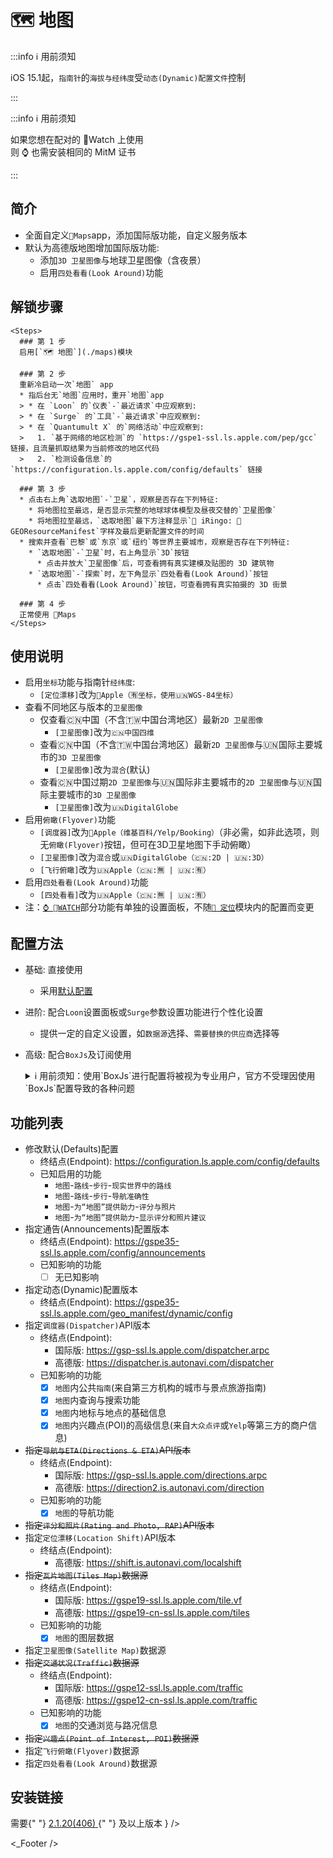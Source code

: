 
# 🗺 地图

:::info ℹ️ 用前须知

iOS 15.1起，`指南针`的`海拔与经纬度`受`动态(Dynamic)配置文件`控制

:::

:::info ℹ️ 用前须知

如果您想在配对的 Watch 上使用  
则 ⌚️ 也需安装相同的 MitM 证书

:::

## 简介
* 全面自定义`Maps`app，添加国际版功能，自定义服务版本
* 默认为高德版地图增加国际版功能:
  * 添加`3D 卫星图像`与地球卫星图像（含夜景）
  * 启用`四处看看(Look Around)`功能

## 解锁步骤

    <Steps>
      ### 第 1 步
      启用[`🗺 地图`](./maps)模块

      ### 第 2 步
      重新冷启动一次`地图` app
      * 指后台无`地图`应用时，重开`地图`app
      > * 在 `Loon` 的`仪表`-`最近请求`中应观察到:  
      > * 在 `Surge` 的`工具`-`最近请求`中应观察到:  
      > * 在 `Quantumult X` 的`网络活动`中应观察到:  
      >   1. `基于网络的地区检测`的 `https://gspe1-ssl.ls.apple.com/pep/gcc` 链接，且流量抓取结果为当前修改的地区代码  
      >   2. `检测设备信息`的 `https://configuration.ls.apple.com/config/defaults` 链接  

      ### 第 3 步
      * 点击右上角`选取地图`-`卫星`，观察是否存在下列特征:
        * 将地图拉至最远，是否显示完整的地球球体模型及昼夜交替的`卫星图像`
        * 将地图拉至最远，`选取地图`最下方注释显示` iRingo: 📍 GEOResourceManifest`字样及最后更新配置文件的时间
      * 搜索并查看`巴黎`或`东京`或`纽约`等世界主要城市，观察是否存在下列特征:
        * `选取地图`-`卫星`时，右上角显示`3D`按钮
          * 点击并放大`卫星图像`后，可查看拥有真实建模及贴图的 3D 建筑物
        * `选取地图`-`探索`时，左下角显示`四处看看(Look Around)`按钮
          * 点击`四处看看(Look Around)`按钮，可查看拥有真实拍摄的 3D 街景

      ### 第 4 步
      正常使用 Maps
    </Steps>

## 使用说明
* 启用`坐标`功能与指南针`经纬度`: 
    * `[定位漂移]`改为`Apple（🈶️坐标，使用🇺🇳WGS-84坐标）`
* 查看不同地区与版本的`卫星图像`
  * 仅查看🇨🇳中国（不含🇹🇼中国台湾地区）最新`2D 卫星图像`
    * `[卫星图像]`改为`🇨🇳中国四维`
  * 查看🇨🇳中国（不含🇹🇼中国台湾地区）最新`2D 卫星图像`与🇺🇳国际主要城市的`3D 卫星图像`
    * `[卫星图像]`改为`混合`(默认)
  * 查看🇨🇳中国过期`2D 卫星图像`与🇺🇳国际非主要城市的`2D 卫星图像`与🇺🇳国际主要城市的`3D 卫星图像`
    * `[卫星图像]`改为`🇺🇳DigitalGlobe`
* 启用`俯瞰(Flyover)`功能
  * `[调度器]`改为`Apple（维基百科/Yelp/Booking）`（非必需，如非此选项，则无`俯瞰(Flyover)`按钮，但可在3D卫星地图下手动俯瞰）
  * `[卫星图像]`改为`混合`或`🇺🇳DigitalGlobe（🇨🇳:2D | 🇺🇳:3D）`
  * `[飞行俯瞰]`改为`🇺🇳Apple（🇨🇳:🈚️ | 🇺🇳:🈶️）`
* 启用`四处看看(Look Around)`功能
  * `[四处看看]`改为`🇺🇳Apple（🇨🇳:🈚️ | 🇺🇳:🈶️）`
* 注：[`⌚️ WATCH`](./apple-watch)部分功能有单独的设置面板，不随[`📍 定位`](./GeoServices/location)模块内的配置而变更

## 配置方法
* 基础: 直接使用
  * 采用[默认配置](#默认设置)
* 进阶: 配合`Loon`设置面板或`Surge`参数设置功能进行个性化设置
  * 提供一定的自定义设置，如`数据源`选择、`需要替换的供应商`选择等
* 高级: 配合`BoxJs`及订阅使用
  <details>
  <summary>ℹ️ 用前须知：使用`BoxJs`进行配置将被视为专业用户，官方不受理因使用`BoxJs`配置导致的各种问题</summary>

  1. 安装`BoxJs`插件并更新引用资源或脚本:
     * 安装方法及下载链接详见: [🧰 BoxJs](../box-js)
  2. 在`BoxJs`的配置面板中进行个性化设置:
     1. 浏览器访问[BoxJs.com](http://boxjs.com)
     2. 在[`应用`](http://boxjs.com/#/app)页面点开` iRingo`折叠
     3. 在[`🗺 地图`](http://boxjs.com/#/app/iRingo.Maps)根据需要填写您的设置信息
  </details>

## 功能列表
* 修改默认(Defaults)配置
  * 终结点(Endpoint): https://configuration.ls.apple.com/config/defaults
  * 已知启用的功能
      * `地图`-`路线`-`步行`-`现实世界中的路线`
      * `地图`-`路线`-`步行`-`导航准确性`
      * `地图`-`为“地图”提供助力`-`评分与照片`
      * `地图`-`为“地图”提供助力`-`显示评分和照片建议`
* 指定通告(Announcements)配置版本
  * 终结点(Endpoint): https://gspe35-ssl.ls.apple.com/config/announcements
  * 已知影响的功能
    - [ ] 无已知影响
* 指定动态(Dynamic)配置版本
  * 终结点(Endpoint): https://gspe35-ssl.ls.apple.com/geo_manifest/dynamic/config
* 指定`调度器(Dispatcher)`API版本
  * 终结点(Endpoint): 
    * 国际版: https://gsp-ssl.ls.apple.com/dispatcher.arpc
    * 高德版: https://dispatcher.is.autonavi.com/dispatcher
  * 已知影响的功能
    - [x] `地图`内公共`指南`(来自第三方机构的城市与景点旅游指南)
    - [x] `地图`内查询与搜索功能
    - [x] `地图`内地标与地点的基础信息
    - [x] `地图`内兴趣点(POI)的高级信息(来自`大众点评`或`Yelp`等第三方的商户信息)
* ~~指定`导航与ETA(Directions & ETA)`API版本~~
  * 终结点(Endpoint): 
    * 国际版: https://gsp-ssl.ls.apple.com/directions.arpc
    * 高德版: https://direction2.is.autonavi.com/direction
  * 已知影响的功能
    - [x] `地图`的导航功能
* ~~指定`评分和照片(Rating and Photo, RAP)`API版本~~
* 指定`定位漂移(Location Shift)`API版本
  * 终结点(Endpoint):
    * 高德版: https://shift.is.autonavi.com/localshift
* ~~指定`瓦片地图(Tiles Map)`数据源~~
  * 终结点(Endpoint):
    * 国际版: https://gspe19-ssl.ls.apple.com/tile.vf
    * 高德版: https://gspe19-cn-ssl.ls.apple.com/tiles
  * 已知影响的功能
    - [x] `地图`的图层数据
* 指定`卫星图像(Satellite Map)`数据源
* ~~指定`交通状况(Traffic)`数据源~~
  * 终结点(Endpoint):
    * 国际版: https://gspe12-ssl.ls.apple.com/traffic
    * 高德版: https://gspe12-cn-ssl.ls.apple.com/traffic
  * 已知影响的功能
    - [x] `地图`的交通浏览与路况信息
* ~~指定`兴趣点(Point of Interest, POI)`数据源~~
* 指定`飞行俯瞰(Flyover)`数据源
* 指定`四处看看(Look Around)`数据源

## 安装链接
<ModuleInstall urlPrefix="https://github.com/NSRingo/GeoServices/releases/latest/download/">
  <ModuleInstall.Tab type="loon">
    <ModuleInstall.Item
      url="Maps.plugin"
      badge={
        <>
          需要{" "}
          <a href="https://t.me/LoonNews/673" target="_blank">
            2.1.20(406)
          </a>{" "}
          及以上版本
        </>
      }
    />
  </ModuleInstall.Tab>
  <ModuleInstall.Tab type="surge">
    <ModuleInstall.Item url="Maps.sgmodule" />
  </ModuleInstall.Tab>
  <ModuleInstall.Tab type="stash">
    <ModuleInstall.Item url="Maps.stoverride" />
  </ModuleInstall.Tab>
  <ModuleInstall.Tab type="egern">
    <ModuleInstall.Item url="Maps.yaml" />
  </ModuleInstall.Tab>
  <ModuleInstall.Tab type="qx">
    <ModuleInstall.Item url="Maps.snippet" />
  </ModuleInstall.Tab>
</ModuleInstall>

<_Footer />
